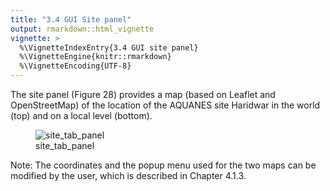 ---
title: "3.4 GUI Site panel"
output: rmarkdown::html_vignette
vignette: >
  %\VignetteIndexEntry{3.4 GUI site panel}
  %\VignetteEngine{knitr::rmarkdown}
  %\VignetteEncoding{UTF-8}
---

The site panel (Figure 28) provides a map (based on Leaflet and OpenStreetMap) 
of the location of the AQUANES site Haridwar in the world (top) and on a local 
level (bottom). 

![site_tab_panel](figures/28.png)

Note: 
The coordinates and the popup menu used for the two maps can be modified by the 
user, which is described in Chapter 4.1.3.
